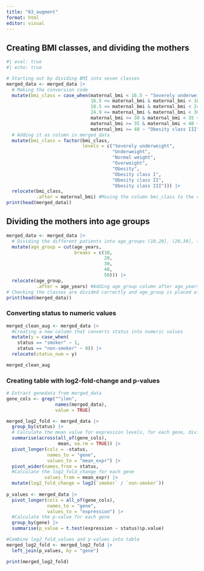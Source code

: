 ```yaml
---
title: "03_augment"
format: html
editor: visual
---
```


## Creating BMI classes, and dividing the mothers

```r
#| eval: true
#| echo: true

# Starting out by dividing BMI into seven classes
merged_data <- merged_data |> 
  # Making the conversion code
  mutate(bmi_class = case_when(maternal_bmi < 16.5 ~ "Severely underweight",
                               16.5 <= maternal_bmi & maternal_bmi < 18.5 ~ "Underweight",
                               18.5 <= maternal_bmi & maternal_bmi < 24.9 ~ "Normal weight",
                               24.9 <= maternal_bmi & maternal_bmi < 30 ~ "Overweight",
                               maternal_bmi >= 30 & maternal_bmi < 35 ~ "Obesity class I",
                               maternal_bmi >= 35 & maternal_bmi < 40 ~ "Obesity class II",
                               maternal_bmi >= 40 ~ "Obesity class III")) |>
  # Adding it as column in merged_data
  mutate(bmi_class = factor(bmi_class,
                            levels = c("Severely underweight",
                                       "Underweight",
                                       "Normal weight", 
                                       "Overweight",
                                       "Obesity", 
                                       "Obesity class I",
                                       "Obesity class II", 
                                       "Obesity class III"))) |>
  relocate(bmi_class,
           .after = maternal_bmi) #Moving the column bmi_class to the correct place and divided as we want. 
print(head(merged_data))
```

## Dividing the mothers into age groups

```r
merged_data <- merged_data |> 
  # Dividing the different patients into age_groups (10,20], (20,30], (30,40], (40,50]
  mutate(age_group = cut(age_years,
                         breaks = c(10,
                                    20,
                                    30,
                                    40,
                                    50))) |>
  relocate(age_group,
           .after = age_years) #Adding age_group column after age_years column
# Checking the classes are divided correctly and age_group is placed after age_years
print(head(merged_data))
```

### Converting status to numeric values

```r
merged_clean_aug <- merged_data |> 
  #Creating a new column that converts status into numeric values
  mutate(y = case_when(
    status == "smoker" ~ 1,
    status == "non-smoker" ~ 0)) |> 
  relocate(status_num = y)

merged_clean_aug
```

### Creating table with log2-fold-change and p-values

```r
# Extract genedata from merged_data
gene_cols <- grep("^ilmn",
                  names(merged_data),
                  value = TRUE)

merged_log2_fold <- merged_data |>
  group_by(status) |> 
  # Calculate the mean value for expression levels, for each gene, divided into smoker and non-smoker
  summarise(across(all_of(gene_cols),
                   mean, na.rm = TRUE)) |> 
  pivot_longer(cols = -status,
               names_to = "gene",
               values_to = "mean_expr") |> 
  pivot_wider(names_from = status, 
  #Calculate the log2_fold_change for each gene             
              values_from = mean_expr) |> 
  mutate(log2_fold_change = log2(`smoker` / `non-smoker`))
 
p_values <- merged_data |>
  pivot_longer(cols = all_of(gene_cols),
               names_to = "gene",
               values_to = "expression") |>
  #Calculate the p-value for each gene 
  group_by(gene) |> 
  summarise(p_value = t.test(expression ~ status)$p.value)

#Combine log2_fold_values and p-values into table 
merged_log2_fold <- merged_log2_fold |> 
  left_join(p_values, by = "gene")

print(merged_log2_fold)
```
